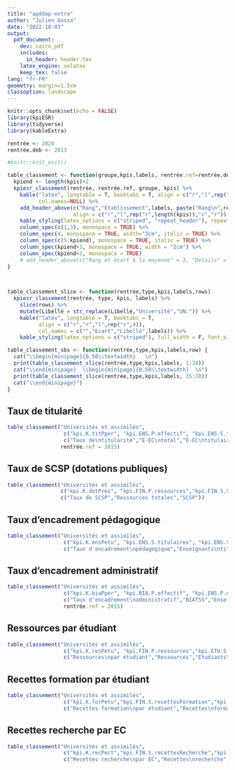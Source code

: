 ```yaml
---
title: "apddap-extra"
author: "Julien Gossa"
date: "2022-10-03"
output: 
  pdf_document:
    dev: cairo_pdf
    includes:
      in_header: header.tex
    latex_engine: xelatex
    keep_tex: false
lang: "fr-FR"
geometry: margin=1.5cm
classoption: landscape
---
```


```r
knitr::opts_chunk$set(echo = FALSE)
library(kpiESR)
library(tidyverse)
library(kableExtra)

rentrée <- 2020
rentrée.deb <- 2013
```

```{=latex}
\setcounter{page}{22} 
\newgeometry{left=1.5cm,right=1.5cm,top=1.5cm,bottom=1.8cm}
\normalsize
\def\arraystretch{1.2}
\scriptsize
```



```r
#knitr::knit_exit()

table_classement <- function(groupe,kpis,labels, rentrée.ref=rentrée.deb) {
  kpiend <- length(kpis)+2
  kpiesr_classement(rentrée, rentrée.ref, groupe, kpis) %>%
    kable("latex", longtable = T, booktabs = T, align = c("r","l",rep("r",length(kpis)),"r","r"),
          col.names=NULL) %>%
    add_header_above(c("Rang","Etablissement",labels, paste("Rang\n",rentrée.ref), "+/-" ),
                     align = c("r","l",rep("r",length(kpis)),"r","r")) %>%
    kable_styling(latex_options = c("striped", "repeat_header"), repeat_header_text = "\\textit{(suite)}") %>% 
    column_spec(c(1,3), monospace = TRUE) %>%
    column_spec(4, monospace = TRUE, width="3cm", italic = TRUE) %>%
    column_spec(c(5:kpiend), monospace = TRUE, italic = TRUE) %>%
    column_spec(kpiend+1, monospace = TRUE, width = "2cm") %>%
    column_spec(kpiend+2, monospace = TRUE) 
    # add_header_above(c("Rang et écart à la moyenne" = 3, "Détails" = length(kpis), "Historique"=length(hist)))
}

 

table_classement_slice <- function(rentrée,type,kpis,labels,rows)
  kpiesr_classement(rentrée, type, kpis, labels) %>%
    slice(rows) %>%
    mutate(Libellé = str_replace(Libellé,"Université","UN.")) %>%
    kable("latex", longtable = T, booktabs = T, 
          align = c("r","r","l",rep("r",4)),
          col.names = c("","Ecart","Libellé",labels)) %>%
    kable_styling(latex_options = c("striped"), full_width = F, font_size = 7) 

table_classement_sbs <- function(rentrée,type,kpis,labels,row) {
  cat("\\begin{minipage}{0.50\\textwidth}   \n")
  print(table_classement_slice(rentrée,type,kpis,labels, 1:34))
  cat("\\end{minipage}  \\begin{minipage}{0.50\\textwidth}  \n")
  print(table_classement_slice(rentrée,type,kpis,labels, 35:70))
  cat("\\end{minipage}")
}

```


## Taux de titularité

```r
table_classement("Universités et assimilés",
                  c("kpi.K.titPper", "kpi.ENS.P.effectif", "kpi.ENS.S.titulaires", "kpi.BIA.P.effectif", "kpi.BIA.S.titulaires"),
                  c("Taux de\ntitularité","E-EC\ntotal","E-EC\ntitulaires", "BIATSS\ntotal", "BIATSS\ntitulaires"),
                 rentrée.ref = 2015)
```


\newpage
## Taux de SCSP (dotations publiques)

```r
table_classement("Universités et assimilés",
                 c("kpi.K.dotPres", "kpi.FIN.P.ressources","kpi.FIN.S.SCSP"),
                 c("Taux de SCSP","Ressources totales","SCSP")) 
```



\newpage
## Taux d'encadrement pédagogique

```r
table_classement("Universités et assimilés",
                  c("kpi.K.ensPetu", "kpi.ENS.S.titulaires", "kpi.ENS.S.contractuels", "kpi.ETU.S.cycle1_L","kpi.ETU.S.cycle2_M"),
                  c("Taux d'encadrement\npédagogique","Enseignants\ntitulaires","Enseignants\ncontractuels","Etudiants\nCycle 1 (L)","Etudiants\nCycle 2 (M)"))
```


\newpage
## Taux d'encadrement administratif

```r
table_classement("Universités et assimilés",
                  c("kpi.K.biaPper", "kpi.BIA.P.effectif", "kpi.ENS.P.effectif"),
                  c("Taux d'encadrement\nadministratif","BIATSS","Enseignants"),
                  rentrée.ref = 2015)
```


\newpage
## Ressources par étudiant

```r
table_classement("Universités et assimilés",
                  c("kpi.K.resPetu", "kpi.FIN.P.ressources","kpi.ETU.S.cycle1_L","kpi.ETU.S.cycle2_M"),
                  c("Ressources\npar étudiant","Ressources","Etudiants\nCycle 1 (L)","Etudiants\nCycle 2 (M)"))
```



\newpage
## Recettes formation par étudiant

```r
table_classement("Universités et assimilés",
                  c("kpi.K.forPetu","kpi.FIN.S.recettesFormation","kpi.ETU.P.effectif"),
                  c("Recettes formation\npar étudiant","Recettes\nformation","Effectifs\nétudiants"))
```

\newpage
## Recettes recherche par EC


```r
table_classement("Universités et assimilés",
                  c("kpi.K.recPect","kpi.FIN.S.recettesRecherche","kpi.ENS.S.EC"),
                  c("Recettes recherche\npar EC","Recettes\nrecherche","Effectifs\nE-C"))
```
